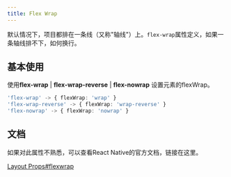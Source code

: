 ```yaml
---
title: Flex Wrap
---
```



默认情况下，项目都排在一条线（又称"轴线"）上。`flex-wrap`属性定义，如果一条轴线排不下，如何换行。

## 基本使用

使用**flex-wrap** | **flex-wrap-reverse** | **flex-nowrap** 设置元素的flexWrap。

```typescript
'flex-wrap' -> { flexWrap: 'wrap' }
'flex-wrap-reverse' -> { flexWrap: 'wrap-reverse' }
'flex-nowrap' -> { flexWrap: 'nowrap' }
```

## 文档

如果对此属性不熟悉，可以查看React Native的官方文档，链接在这里。

[Layout Props#flexwrap](https://reactnative.dev/docs/layout-props#flexwrap)